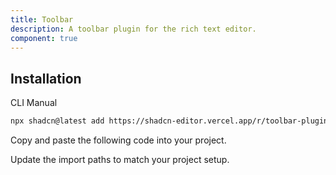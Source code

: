 ```yaml
---
title: Toolbar
description: A toolbar plugin for the rich text editor.
component: true
---
```


<ComponentPreview
  name="toolbar-demo"
  className="[&_.preview>[data-orientation=vertical]]:sm:max-w-[70%]"
  description="A toolbar plugin for the rich text editor."
/>

## Installation

<Tabs defaultValue="cli">

<TabsList>
  <TabsTrigger value="cli">CLI</TabsTrigger>
  <TabsTrigger value="manual">Manual</TabsTrigger>
</TabsList>

<TabsContent value="cli">

```bash
npx shadcn@latest add https://shadcn-editor.vercel.app/r/toolbar-plugin.json
```

</TabsContent>

<TabsContent value="manual">

<Steps>

<Step>Copy and paste the following code into your project.</Step>

<ComponentSource name="toolbar-plugin" />

<Step>Update the import paths to match your project setup.</Step>

</Steps>

</TabsContent>

</Tabs>